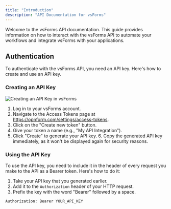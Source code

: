 ```yaml
---
title: "Introduction"
description: "API Documentation for vsForms"
---
```


Welcome to the vsForms API documentation. This guide provides information on how to interact with the vsForms API to automate your workflows and integrate vsForms with your applications.

## Authentication

To authenticate with the vsForms API, you need an API key. Here's how to create and use an API key.

### Creating an API Key

<Frame>
  <img
    src="/api-reference/images/create-token.png"
    alt="Creating an API Key in vsForms"
  />
</Frame>

1. Log in to your vsForms account.
2. Navigate to the Access Tokens page at https://opnform.com/settings/access-tokens.
3. Click on the "Create new token" button.
4. Give your token a name (e.g., "My API Integration").
5. Click "Create" to generate your API key. 6. Copy the generated API key immediately, as it won't be displayed again for security reasons.

### Using the API Key

To use the API key, you need to include it in the header of every request you make to the API as a Bearer token. Here's how to do it:

1. Take your API key that you generated earlier.
2. Add it to the `Authorization` header of your HTTP request.
3. Prefix the key with the word "Bearer" followed by a space.

```
Authorization: Bearer YOUR_API_KEY
```
